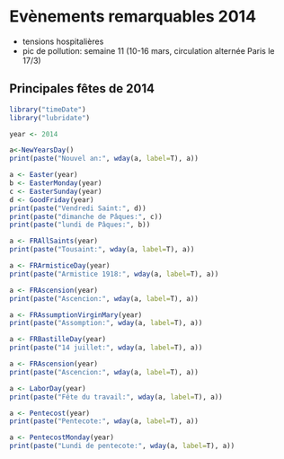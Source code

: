 Evènements remarquables 2014
========================================================

- tensions hospitalières
- pic de pollution: semaine 11 (10-16 mars, circulation alternée Paris le 17/3)

Principales fêtes de 2014
-------------------------

```r

library("timeDate")
library("lubridate")

year <- 2014

a<-NewYearsDay()
print(paste("Nouvel an:", wday(a, label=T), a))

a <- Easter(year)
b <- EasterMonday(year)
c <- EasterSunday(year)
d <- GoodFriday(year)
print(paste("Vendredi Saint:", d))
print(paste("dimanche de Pâques:", c))
print(paste("lundi de Pâques:", b))

a <- FRAllSaints(year)
print(paste("Tousaint:", wday(a, label=T), a))

a <- FRArmisticeDay(year)
print(paste("Armistice 1918:", wday(a, label=T), a))

a <- FRAscension(year)
print(paste("Ascencion:", wday(a, label=T), a))

a <- FRAssumptionVirginMary(year)
print(paste("Assomption:", wday(a, label=T), a))

a <- FRBastilleDay(year)
print(paste("14 juillet:", wday(a, label=T), a))

a <- FRAscension(year)
print(paste("Ascencion:", wday(a, label=T), a))

a <- LaborDay(year)
print(paste("Fête du travail:", wday(a, label=T), a))

a <- Pentecost(year)
print(paste("Pentecote:", wday(a, label=T), a))

a <- PentecostMonday(year)
print(paste("Lundi de pentecote:", wday(a, label=T), a))
```

